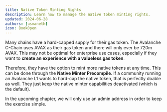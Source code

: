 ```yaml
---
title: Native Token Minting Rights
description: Learn how to manage the native token minting rights.
updated: 2024-06-28
authors: [usmaneth]
icon: BookOpen
---
```


Many chains have a hard-capped supply for their gas token. The Avalanche C-Chain uses AVAX as their gas token and there will only ever be 720m AVAX. This may not be optimal for enterprise use cases, especially if they want to **create an experience with a valueless gas token**.

Therefore, they have the option to mint more native tokens at any time. This can be done through the **Native Minter Precompile**. If a community running an Avalanche L1 wants to hard-cap the native token, that is perfectly doable as well. They just keep the native minter capabilities deactivated (which is the default).


<NativeMinter />

In the upcoming chapter, we will only use an admin address in order to keep the exercise simple.